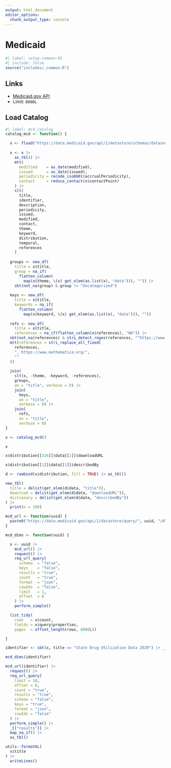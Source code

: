 ```yaml
---
output: html_document
editor_options: 
  chunk_output_type: console
---
```

# Medicaid {#sec-mcdapi}

```r
#| label: setup-common-01
#| include: false
source("includes/_common.R")
```

## Links

   * [Medicaid.gov API](https://data.medicaid.gov/about/api)
   * Limit: `8000L`

## Load Catalog

```r
#| label: mcd_catalog
catalog_mcd <- function() {

  x <- fload("https://data.medicaid.gov/api/1/metastore/schemas/dataset/items?show-reference-ids")
    
  x <- x |>
    as_tbl() |>
    mtt(
      modified    = as_date(modified),
      issued      = as_date(issued),
      periodicity = recode_iso8601(accrualPeriodicity),
      contact     = reduce_contact(x$contactPoint)
    ) |>
    slt(
      title,
      identifier,
      description,
      periodicity,
      issued,
      modified,
      contact,
      theme,
      keyword,
      distribution,
      temporal,
      references
    )
  
  groups <- new_df(
    title = x$title,
    group = na_if(
      flatten_column(
        map(x$theme, \(x) get_elem(as.list(x), "data"))), "")) |>
    sbt(not_na(group) & group != "Uncategorized")
  
  keys <- new_df(
    title = x$title,
    keywords = na_if(
      flatten_column(
        map(x$keyword, \(x) get_elem(as.list(x), "data"))), ""))
  
  refs <- new_df(
    title = x$title,
    references = na_if(flatten_column(x$references), "NA")) |> 
  sbt(not_na(references) & stri_detect_regex(references, "^https://www.mathematica.org/", negate = TRUE)) |> 
  mtt(references = stri_replace_all_fixed(
    references,
    ", https://www.mathematica.org/",
    ""
  ))
  
  join(
    slt(x, -theme, -keyword, -references), 
    groups,
    on = "title", verbose = 0) |> 
    join(
      keys,
      on = "title",
      verbose = 0) |> 
    join(
      refs,
      on = "title",
      verbose = 0)
}

x <- catalog_mcd()

x
```

```r
x$distribution[[326]]$data[[2]]$downloadURL

x$distribution[[1]]$data[[1]]$describedBy
```


```r
d <- rowbind(x$distribution, fill = TRUE) |> as_tbl()

new_tbl(
  title = delist(get_elem(d$data, "title")),
  download = delist(get_elem(d$data, "downloadURL")),
  dictionary = delist(get_elem(d$data, "describedBy"))
) |> 
  print(n = 100)
```

```r
mcd_url <- function(uuid) {
  paste0("https://data.medicaid.gov/api/1/datastore/query/", uuid, "/0")
}

mcd_dims <- function(uuid) {

  x <- uuid |>
    mcd_url() |>
    request() |>
    req_url_query(
      schema  = "false",
      keys    = "false",
      results = "true",
      count   = "true",
      format  = "json",
      rowIds  = "false",
      limit   = 1,
      offset  = 0
    ) |>
    perform_simple()

  list_tidy(
    rows   = x$count,
    fields = x$query$properties,
    pages  = offset_length(rows, 8000L))

}

identifier <- sbt(x, title == "State Drug Utilization Data 2020") |> _[["identifier"]]

mcd_dims(identifier)

mcd_url(identifier) |> 
  request() |> 
  req_url_query(
    limit = 10,
    offset = 0,
    count = "true",
    results = "true",
    schema = "false",
    keys = "true",
    format = "json",
    rowIds = "false"
  ) |> 
  perform_simple() |> 
  _[["results"]] |> 
  map_na_if() |> 
  as_tbl()
```


```r
utils::formatOL(
  x$title
) |> 
  writeLines()
```

